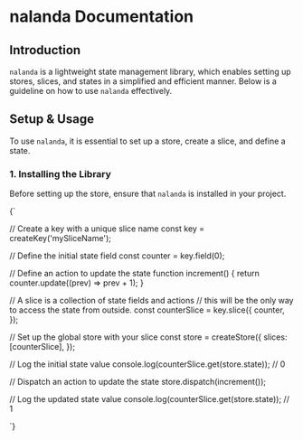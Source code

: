 

# nalanda Documentation

## Introduction

`nalanda` is a lightweight state management library, which enables setting up stores, slices, and states in a simplified and efficient manner. Below is a guideline on how to use `nalanda` effectively.

## Setup & Usage

To use `nalanda`, it is essential to set up a store, create a slice, and define a state.

### 1. Installing the Library
Before setting up the store, ensure that `nalanda` is installed in your project.

<CodeBlockVanilla height={600}>
{`

// Create a key with a unique slice name
const key = createKey('mySliceName');

// Define the initial state field
const counter = key.field(0);

// Define an action to update the state
function increment() {
  return counter.update((prev) => prev + 1);
}

// A slice is a collection of state fields and actions
// this will be the only way to access the state from outside.
const counterSlice = key.slice({
  counter,
});

// Set up the global store with your slice
const store = createStore({
  slices: [counterSlice],
});

// Log the initial state value
console.log(counterSlice.get(store.state)); // 0

// Dispatch an action to update the state
store.dispatch(increment());

// Log the updated state value
console.log(counterSlice.get(store.state)); // 1

`}

</CodeBlockVanilla>
